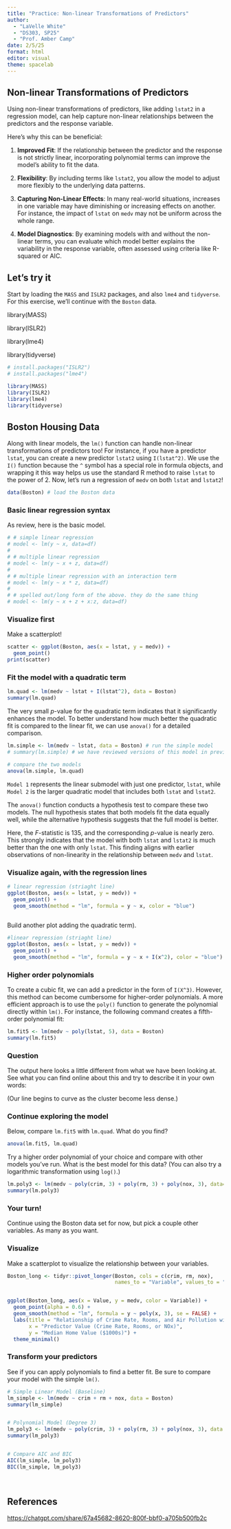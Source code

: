 ```yaml
---
title: "Practice: Non-linear Transformations of Predictors"
author: 
  - "LaVelle White"
  - "DS303, SP25"
  - "Prof. Amber Camp"
date: 2/5/25
format: html
editor: visual
theme: spacelab
---
```


## Non-linear Transformations of Predictors

Using non-linear transformations of predictors, like adding `lstat2` in a regression model, can help capture non-linear relationships between the predictors and the response variable.

Here's why this can be beneficial:

1.  **Improved Fit**: If the relationship between the predictor and the response is not strictly linear, incorporating polynomial terms can improve the model's ability to fit the data.

2.  **Flexibility**: By including terms like `lstat2`, you allow the model to adjust more flexibly to the underlying data patterns.

3.  **Capturing Non-Linear Effects**: In many real-world situations, increases in one variable may have diminishing or increasing effects on another. For instance, the impact of `lstat` on `medv` may not be uniform across the whole range.

4.  **Model Diagnostics**: By examining models with and without the non-linear terms, you can evaluate which model better explains the variability in the response variable, often assessed using criteria like R-squared or AIC.

## Let's try it

Start by loading the `MASS` and `ISLR2` packages, and also `lme4` and `tidyverse`. For this exercise, we'll continue with the `Boston` data.

library(MASS)

library(ISLR2)

library(lme4)

library(tidyverse)

```r
# install.packages("ISLR2")
# install.packages("lme4")

library(MASS)
library(ISLR2)
library(lme4)
library(tidyverse)
```

## Boston Housing Data

Along with linear models, the `lm()` function can handle non-linear transformations of predictors too! For instance, if you have a predictor `lstat`, you can create a new predictor `lstat2` using `I(lstat^2)`. We use the `I()` function because the `^` symbol has a special role in formula objects, and wrapping it this way helps us use the standard R method to raise `lstat` to the power of 2. Now, let’s run a regression of `medv` on both `lstat` and `lstat2`!

```r
data(Boston) # load the Boston data
```

### Basic linear regression syntax

As review, here is the basic model.

```r
# # simple linear regression
# model <- lm(y ~ x, data=df)
# 
# # multiple linear regression
# model <- lm(y ~ x + z, data=df)
# 
# # multiple linear regression with an interaction term
# model <- lm(y ~ x * z, data=df)
# 
# # spelled out/long form of the above. they do the same thing
# model <- lm(y ~ x + z + x:z, data=df)
```

### Visualize first

Make a scatterplot!

```r
scatter <- ggplot(Boston, aes(x = lstat, y = medv)) +
  geom_point()
print(scatter)
```

### Fit the model with a quadratic term

```r
lm.quad <- lm(medv ~ lstat + I(lstat^2), data = Boston) 
summary(lm.quad)
```

The very small *p*-value for the quadratic term indicates that it significantly enhances the model. To better understand how much better the quadratic fit is compared to the linear fit, we can use `anova()` for a detailed comparison.

```r
lm.simple <- lm(medv ~ lstat, data = Boston) # run the simple model
# summary(lm.simple) # we have reviewed versions of this model in previous classes

# compare the two models
anova(lm.simple, lm.quad)
```

`Model 1` represents the linear submodel with just one predictor, `lstat`, while `Model 2` is the larger quadratic model that includes both `lstat` and `lstat2`.

The `anova()` function conducts a hypothesis test to compare these two models. The null hypothesis states that both models fit the data equally well, while the alternative hypothesis suggests that the full model is better.

Here, the *F*-statistic is 135, and the corresponding *p*-value is nearly zero. This strongly indicates that the model with both `lstat` and `lstat2` is much better than the one with only `lstat`. This finding aligns with earlier observations of non-linearity in the relationship between `medv` and `lstat`.

### Visualize again, with the regression lines

```r
# linear regression (striaght line)
ggplot(Boston, aes(x = lstat, y = medv)) +
  geom_point() +
  geom_smooth(method = "lm", formula = y ~ x, color = "blue")
  
```

Build another plot adding the quadratic term).

```r
#linear regression (striaght line)
ggplot(Boston, aes(x = lstat, y = medv)) +
  geom_point() +
  geom_smooth(method = "lm", formula = y ~ x + I(x^2), color = "blue")
```

### Higher order polynomials

To create a cubic fit, we can add a predictor in the form of `I(X^3)`. However, this method can become cumbersome for higher-order polynomials. A more efficient approach is to use the `poly()` function to generate the polynomial directly within `lm()`. For instance, the following command creates a fifth-order polynomial fit:

```r
lm.fit5 <- lm(medv ~ poly(lstat, 5), data = Boston)
summary(lm.fit5)
```

### Question

The output here looks a little different from what we have been looking at. See what you can find online about this and try to describe it in your own words:

(Our line begins to curve as the cluster become less dense.)

### Continue exploring the model

Below, compare `lm.fit5` with `lm.quad`. What do you find?

```r
anova(lm.fit5, lm.quad)
```

Try a higher order polynomial of your choice and compare with other models you've run. What is the best model for this data? (You can also try a logarithmic transformation using `log()`.)

```r
lm.poly3 <- lm(medv ~ poly(crim, 3) + poly(rm, 3) + poly(nox, 3), data=Boston)
summary(lm.poly3)

```

### Your turn!

Continue using the Boston data set for now, but pick a couple other variables. As many as you want.

### Visualize

Make a scatterplot to visualize the relationship between your variables.

```r
Boston_long <- tidyr::pivot_longer(Boston, cols = c(crim, rm, nox), 
                                   names_to = "Variable", values_to = "Value")


ggplot(Boston_long, aes(x = Value, y = medv, color = Variable)) +
  geom_point(alpha = 0.6) +
  geom_smooth(method = "lm", formula = y ~ poly(x, 3), se = FALSE) +
  labs(title = "Relationship of Crime Rate, Rooms, and Air Pollution with Home Value",
       x = "Predictor Value (Crime Rate, Rooms, or NOx)",
       y = "Median Home Value ($1000s)") +
  theme_minimal()

```

### Transform your predictors

See if you can apply polynomials to find a better fit. Be sure to compare your model with the simple `lm()`.

```r
# Simple Linear Model (Baseline)
lm_simple <- lm(medv ~ crim + rm + nox, data = Boston)
summary(lm_simple)


# Polynomial Model (Degree 3)
lm_poly3 <- lm(medv ~ poly(crim, 3) + poly(rm, 3) + poly(nox, 3), data = Boston)
summary(lm_poly3)


# Compare AIC and BIC
AIC(lm_simple, lm_poly3)
BIC(lm_simple, lm_poly3)

```

\

## References

<https://chatgpt.com/share/67a45682-8620-800f-bbf0-a705b500fb2c>
